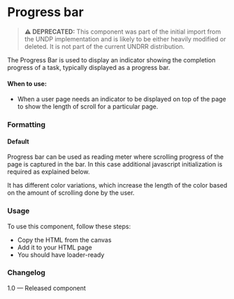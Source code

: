 
<Meta of={ProgressBarNavigationStories} />

# Progress bar

> **⚠️ DEPRECATED:** This component was part of the initial import from the UNDP implementation and is likely to be either heavily modified or deleted. It is not part of the current UNDRR distribution.

The Progress Bar is used to display an indicator showing the completion progress of a task, typically displayed as a progress bar.

#### When to use:

* When a user page needs an indicator to be displayed on top of the page to show the length of scroll for a particular page.

### Formatting

#### Default

Progress bar can be used as reading meter where scrolling progress of the page is captured in the bar. In this case additional javascript initialization is required as explained below.

It has different color variations, which increase the length of the color based on the amount of scrolling done by the user.

<Canvas>
  <Story of={ProgressBarNavigationStories.DefaultProgressBar} />
</Canvas>

### Usage

To use this component, follow these steps:

* Copy the HTML from the canvas
* Add it to your HTML page
* You should have loader-ready

### Changelog

1.0 — Released component

